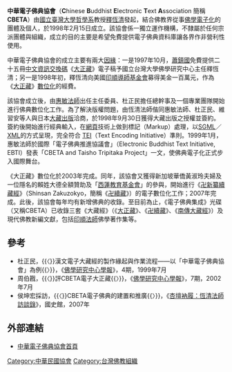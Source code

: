 {{Infobox Non-profit
| Non-profit_name   = 中華電子佛典協會
| Non-profit_logo   = 
| Non-profit_type   = [[501(c)(3)|501(c)(3)]]
| founded_date      = 1998年2月15日
| founder           = 
| location          = {{flagicon|Taiwan}} [[台灣|台灣]][[台北市|台北市]]中正區[[延平南路|延平南路]]77號8樓812室（[[法鼓山|法鼓山]]法鼓德貴學苑）
| origins           = 
| key_people        = 
| area_served       = 
| product           =
| focus             = 
| method            = 
| revenue           = 
| endowment         = 
| num_volunteers    = 
| num_employees     = 
| num_members       = 
| subsib            = 
| owner             = 
| Non-profit_slogan = 
| homepage          = [http://www.cbeta.org/ www.cbeta.org]
| dissolved         = 
| footnotes         = 
}}
'''中華電子佛典協會'''（'''C'''hinese '''B'''uddhist '''E'''lectronic '''T'''ext '''A'''ssociation 簡稱 '''CBETA'''）由[[國立臺灣大學哲學系|國立臺灣大學哲學系]]教授[[釋恆清|釋恆清]]發起，結合佛教界從事[[佛學|佛學]][[電子化|電子化]]的團體及個人，於1998年2月15日成立。該協會係一獨立運作機構，不隸屬於任何宗派團體與組織，成立的目的主要是希望免費提供電子佛典資料庫讓各界作非營利性使用。

中華電子佛典協會的成立主要有兩大[[因緣|因緣]]：一是1997年10月，[[蕭鎮國|蕭鎮國]]免費提供二十五冊[[中文資訊交換碼|中文資訊交換碼]]《[[大正藏|大正藏]]》電子稿予國立台灣大學佛學研究中心主任釋恆清；另一是1998年初，釋恆清向美國[[印順導師基金會|印順導師基金會]]募得美金一百萬元，作為《[[大正藏|大正藏]]》[[數位化|數位化]]的經費。

該協會成立後，由[[釋惠敏|惠敏法師]]出任主任委員、杜正民擔任總幹事及一個專業團隊開始進行佛典數位化工作。為了解決版權問題，由恆清法師偕同惠敏法師、杜正民、維習安等人與日本[[大藏出版|大藏出版]]洽商，於1998年9月30日獲得大藏出版之授權並簽約。簽約後開始進行經典輸入，在[[網頁|網頁]]技術上做到標記（Markup）處理，以[[SGML|SGML]]／[[XML|XML]]的方式呈現，完全符合 [[TEI|TEI]]（Text Encoding Initiative）準則。1999年1月，惠敏法師於國際「電子佛典推進協議會」（Electronic Buddhist Text Initiative, EBTI）發表「CBETA and Taisho Tripitaka Project」一文，使佛典電子化正式步入國際舞台。

《大正藏》數位化於2003年完成。同年，該協會又獲得新加坡華僑黃淑玲夫婦及一位隱名的賴姓大德全額贊助及「[[西蓮教育基金會|西蓮教育基金會]]」的參與，開始進行《[[卍新纂續藏經|卍新纂續藏經]]》（Shinsan Zakuzokyo，簡稱《[[卍續藏|卍續藏]]》）的電子數位化工作；2007年完成。此後，該協會每年均有新增佛典的收錄。至目前為止，《電子佛典集成》光碟（又稱CBETA）已收錄三套《大藏經》（《[[大正藏|大正藏]]》、《[[卍續藏|卍續藏]]》、《[[南傳大藏經|南傳大藏經]]》）及現代佛教新編文獻，包括[[印順法師|印順法師]]佛學著作集等。

==參考==
* 杜正民，{{〈}}漢文電子大藏經的製作緣起與作業流程——以「中華電子佛典協會」為例{{〉}}，《[[佛學研究中心學報|佛學研究中心學報]]》，4期，1999年7月
* 周伯戡，{{〈}}評CBETA電子大正藏{{〉}}，《[[佛學研究中心學報|佛學研究中心學報]]》，7期，2002年7月
* 侯坤宏採訪，{{〈}}CBETA電子佛典的建置和推廣{{〉}}，《[[杏壇衲履：恆清法師訪談錄|杏壇衲履：恆清法師訪談錄]]》，國史館，2007年

==外部連結==
*[http://www.cbeta.org/index.php 中華電子佛典協會首頁] {{Wayback|url=http://www.cbeta.org/index.php |date=20181219135005 }}

[[Category:中華民國協會|Category:中華民國協會]]
[[Category:台灣佛教組織|Category:台灣佛教組織]]